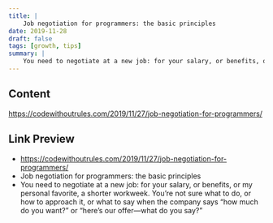 ```yaml
---
title: |
    Job negotiation for programmers: the basic principles
date: 2019-11-28
draft: false
tags: [growth, tips]
summary: |
    You need to negotiate at a new job: for your salary, or benefits, or my personal favorite, a shorter workweek. You’re not sure what to do, or how to approach it, or what to say when the company says “how much do you want?” or “here’s our offer—what do you say?”
---
```


## Content

https://codewithoutrules.com/2019/11/27/job-negotiation-for-programmers/

## Link Preview

- https://codewithoutrules.com/2019/11/27/job-negotiation-for-programmers/
- Job negotiation for programmers: the basic principles
- You need to negotiate at a new job: for your salary, or benefits, or my personal favorite, a shorter workweek. You’re not sure what to do, or how to approach it, or what to say when the company says “how much do you want?” or “here’s our offer—what do you say?”
